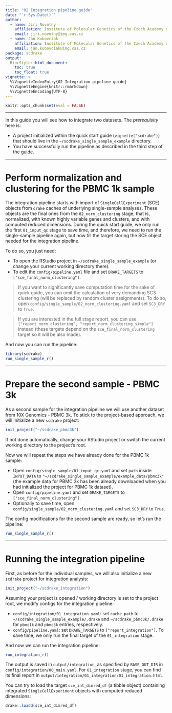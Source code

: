 ```yaml
---
title: "02 Integration pipeline guide"
date: "`r Sys.Date()`"
author:
  - name: Jiri Novotny
    affiliation: Institute of Molecular Genetics of the Czech Academy of Sciences
    email: jiri.novotny@img.cas.cz
  - name: Jan Kubovciak
    affiliation: Institute of Molecular Genetics of the Czech Academy of Sciences
    email: jan.kubovciak@img.cas.cz
package: scdrake
output:
  BiocStyle::html_document:
    toc: true
    toc_float: true
vignette: >
  %\VignetteIndexEntry{02 Integration pipeline guide}
  %\VignetteEngine{knitr::rmarkdown}
  %\VignetteEncoding{UTF-8}  
---
```


``` r
knitr::opts_chunk$set(eval = FALSE)
```

***

In this guide you will see how to integrate two datasets. The *prerequisity* here is:

- A project initialized within the quick start guide (`vignette("scdrake")`) that should live in the
  `~/scdrake_single_sample_example` directory.
- You have successfully run the pipeline as described in the third step of the guide.

***

# Perform normalization and clustering for the PBMC 1k sample

The integration pipeline starts with import of `SingleCellExperiment` (SCE) objects from `drake` caches of underlying
single-sample analyses. These objects are the final ones from the `02_norm_clustering` stage, that is,
normalized, with known highly variable genes and clusters, and with computed reduced dimensions.
During the quick start guide, we only run the first `01_input_qc` stage to save time, and therefore,
we need to run the single-sample pipeline again, but now till the target storing the SCE object needed for the
integration pipeline.

To do so, you just need:

- To open the RStudio project in `~/scdrake_single_sample_example` (or change your current working directory there).
- To edit the `config/pipeline.yaml` file and set `DRAKE_TARGETS` to `["sce_final_norm_clustering"]`.

> If you want to significantly save computation time for the sake of quick guide,
you can omit the calculation of very demanding SC3 clustering (will be replaced by random cluster assignments).
To do so, open `config/single_sample/02_norm_clustering.yaml` and set `SC3_DRY` to `True`.

> If you are interested in the full stage report, you can use
`["report_norm_clustering", "report_norm_clustering_simple"]` instead (these targets depend on the
`sce_final_norm_clustering` target so it will be also made).

And now you can run the pipeline:

```r
library(scdrake)
run_single_sample_r()
```

***

# Prepare the second sample - PBMC 3k

As a second sample for the integration pipeline we will use another dataset from 10X Genomics - PBMC 3k.
To stick to the project-based approach, we will initialize a new `scdrake` project:

```r
init_project("~/scdrake_pbmc3k")
```

If not done automatically, change your RStudio project or switch the current working directory to the project's root.

Now we will repeat the steps we have already done for the PBMC 1k sample:

- Open `config/single_sample/01_input_qc.yaml` and set `path` inside `INPUT_DATA` to
  `"~/scdrake_single_sample_example/example_data/pbmc3k"` (the example data for PBMC 3k has been already downloaded when
  you had initialized the project for PBMC 1k dataset).
- Open `config/pipeline.yaml` and set `DRAKE_TARGETS` to `["sce_final_norm_clustering"]`.
- Optionally to save time, open `config/single_sample/02_norm_clustering.yaml` and set `SC3_DRY` to `True`.

The config modifications for the second sample are ready, so let's run the pipeline:

```r
run_single_sample_r()
```

***

# Running the integration pipeline

First, as before for the individual samples, we will also initialize a new `scdrake` project for integration analysis:

```r
init_project("~/scdrake_integration")
```

Assuming your project is opened / working directory is set to the project root, we modify configs for the integration pipeline:

- `config/integration/01_integration.yaml`: set `cache_path` to `~/scdrake_single_sample_example/.drake` and
  `~/scdrake_pbmc3k/.drake` for `pbmc1k` and `pbmc3k` entries, respectively.
- `config/pipeline.yaml`: set `DRAKE_TARGETS` to `["report_integration"]`.
  To save time, we only run the final target of the `01_integration` stage.

And now we can run the integration pipeline:

```r
run_integration_r()
```

The output is saved in `output/integration`, as specified by `BASE_OUT_DIR` in
`config/integration/00_main.yaml`. For `01_integration` stage, you can find its final report in
`output/integration/01_integration/01_integration.html`.

You can try to load the target `sce_int_dimred_df` (a tibble object) containing integrated `SingleCellExperiment`
objects with computed reduced dimensions:

```r
drake::loadd(sce_int_dimred_df)
```
